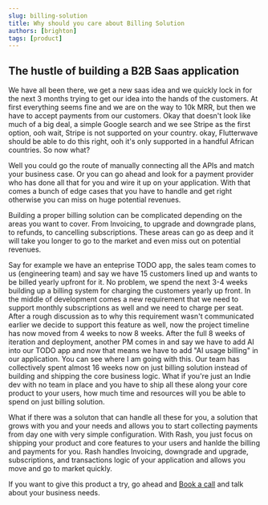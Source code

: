 ```yaml
---
slug: billing-solution
title: Why should you care about Billing Solution
authors: [brighton]
tags: [product]
---
```


## The hustle of building a B2B Saas application
We have all been there, we get a new saas idea and we quickly lock in for the next 3 months trying to 
get our idea into the hands of the customers. At first everything seems fine and we are on the way to 10k MRR, 
but then we have to accept payments from our customers. Okay that doesn't look like much of a big deal, a simple 
Google search and we see Stripe as the first option, ooh wait, Stripe is not supported on your country. okay, 
Flutterwave should be able to do this right, ooh it's only supported in a handful African countries. So now what?

Well you could go the route of manually connecting all the APIs and match your business case. Or you can
go ahead and look for a payment provider who has done all that for you and wire it up on your application. With that 
comes a bunch of edge cases that you have to handle and get right otherwise you can miss on huge potential revenues.

Building a proper billing solution can be complicated depending on the areas you want to cover. From Invoicing, 
to upgrade and downgrade plans, to refunds, to cancelling subscriptions. These areas can go as deep and it will take
you longer to go to the market and even miss out on potential revenues.

Say for example we have an enteprise TODO app, the sales team comes to us (engineering team) and say we have 15 customers
lined up and wants to be billed yearly upfront for it. No problem, we spend the next 3-4 weeks building up a billing system
for charging the customers yearly up front. In the middle of development comes a new requirement that we need to support
monthly subscriptions as well and we need to charge per seat. After a rough discussion as to why this requirement
wasn't communicated earlier we decide to support this feature as well, now the project timeline has now moved from
4 weeks to now 8 weeks.  After the full 8 weeks of iteration and deployment, another PM comes in and say we have to add AI
into our TODO app and now that means we have to add "AI usage billing" in our application. You can see where I am going
with this. Our team has collectively spent almost 16 weeks now on just billing solution instead of building and 
shipping the core business logic. What if you're just an Indie dev with no team in place and you have to ship all 
these along your core product to your users, how much time and resources will you be able to spend on just billing solution.

What if there was a soluton that can handle all these for you, a solution that grows with you and your needs and 
allows you to start collecting payments from day one with very simple configuration. With Rash, you just focus on
shipping your product and core features to your users and hanlde the billing and payments for you. Rash handles
Invoicing, downgrade and upgrade, subscriptions, and transactions logic of your application and allows you move and 
go to market quickly. 

If you want to give this product a try, go ahead and [Book a call](https://cal.com/brightonmboya) and
talk about your business needs.